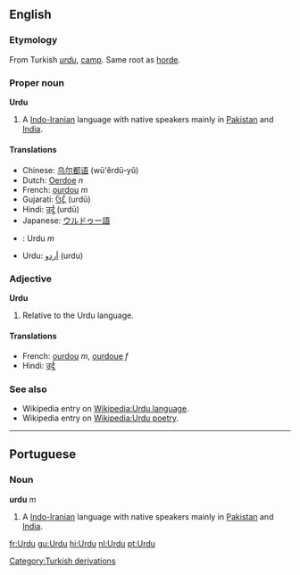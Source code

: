==English==

===Etymology===
From Turkish ''[[urdu]]'', [[camp]].  Same root as [[horde]].

===Proper noun===
'''Urdu'''
# A [[Indo-Iranian]] language with native speakers mainly in [[Pakistan]] and [[India]].

====Translations====
*Chinese: [[乌尔都语]] (wū'ěrdū-yǔ)
*Dutch: [[Oerdoe]] ''n''
*French: [[ourdou]] ''m''
*Gujarati: [[ઉર્દૂ]] (urdū)
*Hindi: [[उर्दू]] (urdū)
*Japanese: [[ウルドゥー語]]
*{{pt}}: Urdu ''m''
*Urdu: [[اردو|أردو]] (urdu)

=== Adjective ===
'''Urdu'''
# Relative to the Urdu language.

==== Translations ====
*French: [[ourdou]] ''m'', [[ourdoue]] ''f''
*Hindi: [[उर्दू]]

===See also===
*Wikipedia entry on [[Wikipedia:Urdu language]].
*Wikipedia entry on [[Wikipedia:Urdu poetry]].



----

== Portuguese ==
=== Noun ===
'''urdu''' ''m''

# A [[Indo-Iranian]] language with native speakers mainly in [[Pakistan]] and [[India]].

[[Category:Turkish derivations]]

[[fr:Urdu]]
[[gu:Urdu]]
[[hi:Urdu]]
[[nl:Urdu]]
[[pt:Urdu]]